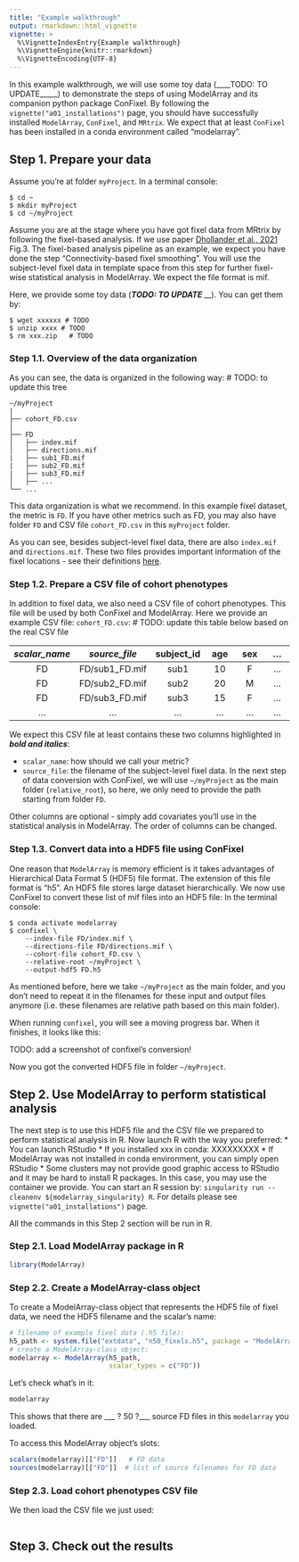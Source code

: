 ```yaml
---
title: "Example walkthrough"
output: rmarkdown::html_vignette
vignette: >
  %\VignetteIndexEntry{Example walkthrough}
  %\VignetteEngine{knitr::rmarkdown}
  %\VignetteEncoding{UTF-8}
---
```


In this example walkthrough, we will use some toy data (____TODO: TO UPDATE_____) to demonstrate the steps of using ModelArray and its companion python package ConFixel. By following the `vignette("a01_installations")` page, you should have successfully installed `ModelArray`, `ConFixel`, and `MRtrix`. We expect that at least `ConFixel` has been installed in a conda environment called "modelarray".

## Step 1. Prepare your data
Assume you're at folder `myProject`. In a terminal console:
```console
$ cd ~
$ mkdir myProject
$ cd ~/myProject
```
Assume you are at the stage where you have got fixel data from MRtrix by following the fixel-based analysis. If we use paper [Dhollander et al., 2021](https://doi.org/10.1016/j.neuroimage.2021.118417) Fig.3. The fixel-based analysis pipeline as an example, we expect you have done the step "Connectivity-based fixel smoothing". You will use the subject-level fixel data in template space from this step for further fixel-wise statistical analysis in ModelArray. We expect the file format is mif.

Here, we provide some toy data (___TODO: TO UPDATE _____). You can get them by:
```console
$ wget xxxxxx # TODO
$ unzip xxxx # TODO
$ rm xxx.zip   # TODO
```

### Step 1.1. Overview of the data organization
As you can see, the data is organized in the following way:   # TODO: to update this tree
```console
~/myProject
|
├── cohort_FD.csv   
│
├── FD
│   ├── index.mif
│   ├── directions.mif
|   ├── sub1_FD.mif
|   ├── sub2_FD.mif
|   ├── sub3_FD.mif
│   ├── ...
└── ...
```

This data organization is what we recommend. In this example fixel dataset, the metric is `FD`. If you have other metrics such as FD, you may also have folder `FD` and CSV file `cohort_FD.csv` in this `myProject` folder.

As you can see, besides subject-level fixel data, there are also `index.mif` and `directions.mif`. These two files provides important information of the fixel locations - see their definitions [here](https://userdocs.mrtrix.org/en/dev/fixel_based_analysis/fixel_directory_format.html).

### Step 1.2. Prepare a CSV file of cohort phenotypes
In addition to fixel data, we also need a CSV file of cohort phenotypes. This file will be used by both ConFixel and ModelArray. Here we provide an example CSV file: `cohort_FD.csv`:   # TODO: update this table below based on the real CSV file

| ***scalar_name*** | ***source_file***  | subject_id    | age    | sex     | ... |
| :----:        | :----:         | :----:        | :----: |  :----: | :----: |
| FD            | FD/sub1_FD.mif | sub1          | 10     | F       | ... |
| FD            | FD/sub2_FD.mif | sub2          | 20     | M       | ... |
| FD            | FD/sub3_FD.mif | sub3          | 15     | F       | ... |
| ...            | ... | ...          | ...     | ...       | ... |

We expect this CSV file at least contains these two columns highlighted in ***bold and italics***:

* `scalar_name`: how should we call your metric?
* `source_file`: the filename of the subject-level fixel data. In the next step of data conversion with ConFixel, we will use `~/myProject` as the main folder (`relative_root`), so here, we only need to provide the path starting from folder `FD`.

Other columns are optional - simply add covariates you'll use in the statistical analysis in ModelArray. The order of columns can be changed.

### Step 1.3. Convert data into a HDF5 file using ConFixel
One reason that `ModelArray` is memory efficient is it takes advantages of Hierarchical Data Format 5 (HDF5) file format. The extension of this file format is "h5". An HDF5 file stores large dataset hierarchically. We now use ConFixel to convert these list of mif files into an HDF5 file: In the terminal console:

```console
$ conda activate modelarray
$ confixel \
    --index-file FD/index.mif \
    --directions-file FD/directions.mif \
    --cohort-file cohort_FD.csv \
    --relative-root ~/myProject \
    --output-hdf5 FD.h5
```

As mentioned before, here we take `~/myProject` as the main folder, and you don't need to repeat it in the filenames for these input and output files anymore (i.e. these filenames are relative path based on this main folder).

When running `confixel`, you will see a moving progress bar. When it finishes, it looks like this:

TODO: add a screenshot of confixel's conversion!

Now you got the converted HDF5 file in folder `~/myProject`.


## Step 2. Use ModelArray to perform statistical analysis
The next step is to use this HDF5 file and the CSV file we prepared to perform statistical analysis in R. Now launch R with the way you preferred:
* You can launch RStudio 
  * If you installed xxx in conda: XXXXXXXXX
  * If ModelArray was not installed in conda environment, you can simply open RStudio
* Some clusters may not provide good graphic access to RStudio and it may be hard to install R packages. In this case, you may use the container we provide. You can start an R session by: `singularity run --cleanenv ${modelarray_singularity} R`. For details please see `vignette("a01_installations")` page.

All the commands in this Step 2 section will be run in R.

### Step 2.1. Load ModelArray package in R
```r
library(ModelArray)
```

### Step 2.2. Create a ModelArray-class object
To create a ModelArray-class object that represents the HDF5 file of fixel data, we need the HDF5 filename and the scalar's name:
```r
# filename of example fixel data (.h5 file):
h5_path <- system.file("extdata", "n50_fixels.h5", package = "ModelArray")
# create a ModelArray-class object:
modelarray <- ModelArray(h5_path, 
                         scalar_types = c("FD")) 
```

Let's check what's in it:
```r
modelarray
```
This shows that there are ___ ? 50 ?___ source FD files in this `modelarray` you loaded.

To access this ModelArray object's slots:
```r
scalars(modelarray)[["FD"]]   # FD data
sources(modelarray)[["FD"]]  # list of source filenames for FD data
```

### Step 2.3. Load cohort phenotypes CSV file
We then load the CSV file we just used:
```r

```

## Step 3. Check out the results
